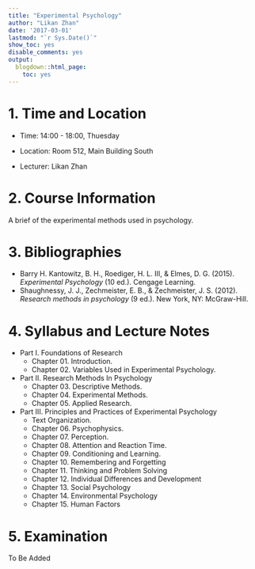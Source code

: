 ```yaml
---
title: "Experimental Psychology"
author: "Likan Zhan"
date: '2017-03-01'
lastmod: "`r Sys.Date()`"
show_toc: yes
disable_comments: yes
output:
  blogdown::html_page:
    toc: yes
---
```


# 1. Time and Location

- Time: 14:00 - 18:00, Thuesday

- Location: Room 512, Main Building South

- Lecturer: Likan Zhan

# 2. Course Information

A brief of the experimental methods used in psychology.

# 3. Bibliographies

- Barry H. Kantowitz, B. H., Roediger, H. L. III, & Elmes, D. G. (2015). *Experimental Psychology* (10 ed.). Cengage Learning.
- Shaughnessy, J. J., Zechmeister, E. B., & Zechmeister, J. S. (2012). *Research methods in psychology* (9 ed.). New York, NY: McGraw-Hill.

# 4. Syllabus and Lecture Notes

- Part I. Foundations of Research
    - Chapter 01. Introduction. [<i class="fa fa-file-pdf-o"></i>](https://appendix.likan.info/Experimental-Psychology/CH-01.pdf)
    - Chapter 02. Variables Used in Experimental Psychology. [<i class="fa fa-file-pdf-o"></i>](https://appendix.likan.info/Experimental-Psychology/CH-02.pdf)

- Part II. Research Methods In Psychology
    - Chapter 03. Descriptive Methods. [<i class="fa fa-file-pdf-o"></i>](https://appendix.likan.info/Experimental-Psychology/CH-03.pdf)
    - Chapter 04. Experimental Methods. [<i class="fa fa-file-pdf-o"></i>](https://appendix.likan.info/Experimental-Psychology/CH-04.pdf)
    - Chapter 05. Applied Research. [<i class="fa fa-file-pdf-o"></i>](https://appendix.likan.info/Experimental-Psychology/CH-05.pdf)

- Part III. Principles and Practices of Experimental Psychology
    - Text Organization. [<i class="fa fa-file-pdf-o"></i>](https://appendix.likan.info/Experimental-Psychology/Part-03-Chapter-Format.pdf)
    - Chapter 06. Psychophysics. [<i class="fa fa-file-pdf-o"></i>](https://appendix.likan.info/Experimental-Psychology/CH-06.pdf)
    - Chapter 07. Perception. [<i class="fa fa-file-pdf-o"></i>](https://appendix.likan.info/Experimental-Psychology/CH-07.pdf)
    - Chapter 08. Attention and Reaction Time. [<i class="fa fa-file-pdf-o"></i>](https://appendix.likan.info/Experimental-Psychology/CH-08.pdf)
    - Chapter 09. Conditioning and Learning. [<i class="fa fa-file-pdf-o"></i>](https://appendix.likan.info/Experimental-Psychology/CH-09.pdf)
    - Chapter 10. Remembering and Forgetting
    - Chapter 11. Thinking and Problem Solving
    - Chapter 12. Individual Differences and Development
    - Chapter 13. Social Psychology
    - Chapter 14. Environmental Psychology
    - Chapter 15. Human Factors


# 5. Examination

To Be Added
